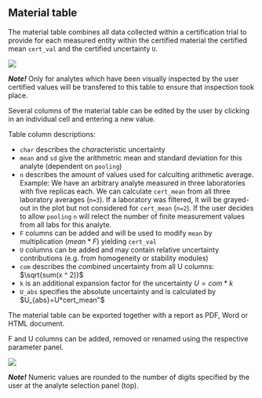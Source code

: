 ## Material table

The material table combines all data collected within a certification trial to provide for each measured entity within the certified material the certified mean `cert_val` and the certified uncertainty `U`.

![](C_Modul_Tab3.png)

***Note!*** Only for analytes which have been visually inspected by the user certified values will be transfered to this table to ensure that inspection took place.

Several columns of the material table can be edited by the user by clicking in an individual cell and entering a new value.

Table column descriptions:

-   `char` describes the *char*acteristic uncertainty
-   `mean` and `sd` give the arithmetric mean and standard deviation for this analyte (dependent on `pooling`)
-   `n` describes the amount of values used for calculting arithmetic average. Example: We have an arbitrary analyte measured in three laboratories with five replicas each. We can calculate `cert_mean` from all three laboratory averages (`n=3`). If a laboratory was filtered, it will be grayed-out in the plot but not considered for `cert_mean` (`n=2`). If the user decides to allow `pooling` `n` will relect the number of finite measurement values from all labs for this analyte.
-   `F` columns can be added and will be used to modify `mean` by multiplication ($mean*F$) yielding `cert_val`
-   `U` columns can be added and may contain relative uncertainty contributions (e.g. from homogeneity or stability modules)
-   `com` describes the *com*bined uncertainty from all U columns: $\sqrt{sum(x ^ 2)}$
-   `k` is an additional expansion factor for the uncertainty $U=com*k$
-   `U_abs` specifies the absolute uncertainty and is calculated by $U_{abs}=U*cert_mean"$

The material table can be exported together with a report as PDF, Word or HTML document.

F and U columns can be added, removed or renamed using the respective parameter panel.

![](C_Modul_Tab3_pars.png)

***Note!*** Numeric values are rounded to the number of digits specified by the user at the analyte selection panel (top).
